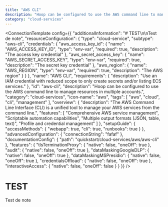 ```yaml
---
title: "AWS CLI"
description: "Hoop can be configured to use the AWS command line to manage resources in multiple accounts."
category: "cloud-services"
---
```



<ConnectionTemplate config={{
  "additionalInformation": "# TEST\n\n<Note>Test de note</Note>",
  "resourceConfiguration": {
    "type": "cloud-service",
    "subtype": "aws-cli",
    "credentials": {
      "aws_access_key_id": {
        "name": "AWS_ACCESS_KEY_ID",
        "type": "env-var",
        "required": true,
        "description": "The access key credential"
      },
      "aws_secret_access_key": {
        "name": "AWS_SECRET_ACCESS_KEY",
        "type": "env-var",
        "required": true,
        "description": "The secret key credential"
      },
      "aws_region": {
        "name": "AWS_REGION",
        "type": "env-var",
        "required": true,
        "description": "The AWS region"
      }
    }
  },
  "name": "AWS CLI",
  "requirements": {
    "description": "Use an IAM credential with reduced scope to only create secrets and/or listing ECS services."
  },
  "id": "aws-cli",
  "description": "Hoop can be configured to use the AWS command line to manage resources in multiple accounts.",
  "category": "cloud-services",
  "icon-name": "aws",
  "tags": [
    "aws",
    "cloud",
    "cli",
    "management"
  ],
  "overview": {
    "description": "The AWS Command Line Interface (CLI) is a unified tool to manage your AWS services from the command line.",
    "features": [
      "Comprehensive AWS service management",
      "Scriptable automation capabilities",
      "Multiple output formats (JSON, table, text)",
      "Profile and credential management"
    ]
  },
  "setupGuide": {
    "accessMethods": {
      "webapp": true,
      "cli": true,
      "runbooks": true
    }
  },
  "advancedConfiguration": {
    "connectionString": "fafaf"
  },
  "documentationConfig": {
    "path": "quickstart/cloud-services/aws/aws-cli"
  },
  "features": {
    "tlsTerminationProxy": {
      "native": false,
      "oneOff": true
    },
    "audit": {
      "native": false,
      "oneOff": true
    },
    "dataMaskingGoogleDLP": {
      "native": false,
      "oneOff": true
    },
    "dataMaskingMSPresidio": {
      "native": false,
      "oneOff": true
    },
    "credentialsOffload": {
      "native": false,
      "oneOff": true
    },
    "interactiveAccess": {
      "native": false,
      "oneOff": false
    }
  }
}} />



# TEST

<Note>Test de note</Note>
